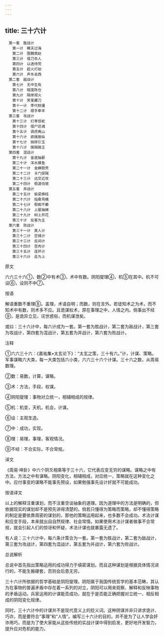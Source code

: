 ```yaml
---
---
---
```

title: 三十六计
---


```
　第一套　胜战计
　　第一计　瞒天过海
　　第二计　围魏救赵
　　第三计　借刀杀人
　　第四计　以逸待劳
　　第五计　趁火打劫
　　第六计　声东击西
　第二套　敌战计
　　第七计　无中生有
　　第八计　暗度陈仓
　　第九计　隔岸观火
　　第十计　笑里藏刀
　　第十一计　李代桃僵
　　第十二计　顺手牵羊
　第三套　攻战计
　　第十三计　打草惊蛇
　　第十四计　借尸还魂
　　第十五计　调虎离山
　　第十六计　欲擒故纵
　　第十七计　抛砖引玉
　　第十八计　擒贼擒王
　第四套　混战计
　　第十九计　釜底抽薪
　　第二十计　浑水摸鱼
　　第二十一计　金蝉脱壳
　　第二十二计　关门捉贼
　　第二十三计　远交近攻
　　第二十四计　假道伐虢
　第五套　并战计
　　第二十五计　偷梁换柱
　　第二十六计　指桑骂槐
　　第二十七计　假痴不癫
　　第二十八计　上屋抽梯
　　第二十九计　树上开花
　　第三十计　反客为主
　第六套　败战计
　　第三十一计　美人计
　　第三十二计　空城计
　　第三十三计　反间计
　　第三十四计　苦肉计
　　第三十五计　连环计
　　第三十六计　走为上
```

原文

六六三十六①，数②中有术③，术中有数。阴阳燮理④，机⑤在其中。机不可设⑥，设则不中⑦。

按语

解语重数不重理⑧。盖理，术语自明；而数，则在言外。若徒知术之为术，而不知术中有数，则术多不应。且诡谋权术，原在事理之中，人情之内。倘事出不经⑨，是诡异立见，诧世惑俗，而机谋泄矣。

或曰：三十六计中，每六计成为一套。第一套为胜战计，第二套为敌战计，第三套为攻战计，第四套为混战计，第五套为并战计，第六套为败战计。

注释

①六六三十六：《嘉祐集•太玄论下》：“太玄之策，三十有六。”计，计谋、策略。军事谋略六大类，每一大类包括六小类，六六三十六个计谋。三十六之数，从周易数理。

②数：易数，计算，谋略。

③术：方法，手段，权谋。

④阴阳燮理：事物对立统一，相辅相成的规律。

⑤机：机变，天机，机会，计谋。

⑥设：主观生造。

⑦中：成功，实现。

⑧理：易理，事理，客观情况。

⑨不经：不合实际，不合常规。

译文

《周易·坤卦》中六个阴爻相乘等于三十六，它代表应变无穷的谋略。谋略之中有方法，方法之中有谋略。阴阳变化，相辅相成，对应统一，策略就在这种变化之中。应付事变的谋略不能事先预设，如果勉强事先设计好就不可能成功。

按语译文

以上的解释注重谋划，而不注重空谈抽象的道理。因为道理中的方法是明确的，但依据现实的谋划却不是预先讲得清楚的。倘若只懂得为策略而策略，却不懂得策略的制定是要依靠周密的谋划的，那他的策略运用起来，也多数不会成功。术法计谋和应变手段，本来就出自自然规律、社会常情。如果使用术法计谋者做事不合常规，就会引起人们的惊讶和怀疑，术法计谋也就暴露无遗了。

有人说：三十六计中，每六条计策合为一套。第一套为胜战计，第二套为敌战计，第三套为攻战计，第四套为混战计，第五套为并战计，第六套为败战计。

总说解析

总说中首先指出策略运用的成功得力于缜密谋划。而且这种谋划是根据具体情况进行的，不能生搬硬套，否则会后患无穷。

三十六计所依据的哲学基础是阴阳燮理。阴阳属于我国传统哲学的基本范畴，其认为在事物的普遍矛盾中存在着一系列的对立，阴阳可以用来观察、解释和反映事物的矛盾运动。兵家运用的计谋能否成功，就在于是否能正确把握对立统一、相反相成的阴阳变化规律。

同时，三十六计中的计谋并不是现代意义上的贬义词。这种阴谋并非只讲求诡计、巧诈，而是要符合“事理”和“人情”。编写三十六计的目的，并不是为了让人学会奸诈用巧，而是为了使大家能从这些传统的实战计谋中得到启发，更好地开发智力，提升应对危机的能力。